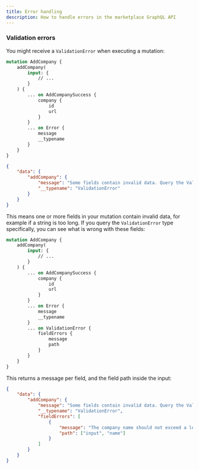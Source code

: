 ```yaml
---
title: Error handling
description: How to handle errors in the marketplace GraphQL API
---
```



<GraphQLErrorHandling api="marketplace" />

### Validation errors

You might receive a `ValidationError` when executing a mutation:

```graphql
mutation AddCompany {
	addCompany(
		input: {
            // ...
		}
	) {
		... on AddCompanySuccess {
			company {
				id
				url
			}
		}
		... on Error {
			message
			__typename
		}
	}
}
```

```json
{
    "data": {
        "addCompany": {
            "message": "Some fields contain invalid data. Query the ValidationError type for more specific error messages. Go to https://developer.beequip.nl/marketplace/guides/error-handling#validation-errors to see how to do this.",
            "__typename": "ValidationError"
        }
    }
}
```

This means one or more fields in your mutation contain invalid data, for example if a string is too long. If you query the `ValidationError` type specifically, you can see what is wrong with these fields:

```graphql {17-22}
mutation AddCompany {
	addCompany(
		input: {
            // ...
		}
	) {
		... on AddCompanySuccess {
			company {
				id
				url
			}
		}
		... on Error {
			message
			__typename
		}
        ... on ValidationError {
			fieldErrors {
				message
				path
			}
		}
	}
}
```

This returns a message per field, and the field path inside the input:

```json {6-11}
{
    "data": {
        "addCompany": {
            "message": "Some fields contain invalid data. Query the ValidationError type for more specified error messages. Go to https://developer.beequip.nl/marketplace/guides/error-handling#validation-errors to see how to do this.",
            "__typename": "ValidationError",
            "fieldErrors": [
                {
                    "message": "The company name should not exceed a length of 50 characters.",
                    "path": ["input", "name"]
                }
            ]
        }
    }
}
```

